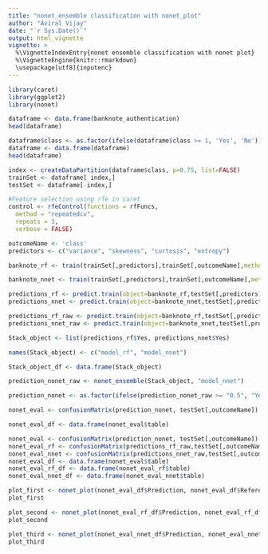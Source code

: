 ```yaml
---
title: "nonet_ensemble classification with nonet_plot"
author: "Aviral Vijay"
date: "`r Sys.Date()`"
output: html_vignette
vignette: >
  %\VignetteIndexEntry{nonet ensemble classification with nonet plot}
  %\VignetteEngine{knitr::rmarkdown}
  \usepackage[utf8]{inputenc}
---
```


```r
library(caret)
library(ggplot2)
library(nonet)
```

```r
dataframe <- data.frame(banknote_authentication)
head(dataframe)
```
```r
dataframe$class <- as.factor(ifelse(dataframe$class >= 1, 'Yes', 'No'))
dataframe <- data.frame(dataframe)
head(dataframe)
```


```r
index <- createDataPartition(dataframe$class, p=0.75, list=FALSE)
trainSet <- dataframe[ index,]
testSet <- dataframe[-index,]
```



```r
#Feature selection using rfe in caret
control <- rfeControl(functions = rfFuncs,
  method = "repeatedcv",
  repeats = 3,
  verbose = FALSE)

```

```r
outcomeName <- 'class'
predictors <- c("variance", "skewness", "curtosis", "entropy")
```


```r
banknote_rf <- train(trainSet[,predictors],trainSet[,outcomeName],method='rf')
```
```r
banknote_nnet <- train(trainSet[,predictors],trainSet[,outcomeName],method='nnet')
```



```r
predictions_rf <- predict.train(object=banknote_rf,testSet[,predictors],type="prob")
predictions_nnet <- predict.train(object=banknote_nnet,testSet[,predictors],type="prob")
```


```r
predictions_rf_raw <- predict.train(object=banknote_rf,testSet[,predictors],type="raw")
predictions_nnet_raw <- predict.train(object=banknote_nnet,testSet[,predictors],type="raw")
```

```r
Stack_object <- list(predictions_rf$Yes, predictions_nnet$Yes)
```



```r
names(Stack_object) <- c("model_rf", "model_nnet")
```

```r
Stack_object_df <- data.frame(Stack_object)
```

```r
prediction_nonet_raw <- nonet_ensemble(Stack_object, "model_nnet")
```

```r
prediction_nonet <- as.factor(ifelse(prediction_nonet_raw >= "0.5", "Yes", "No"))
```

```r
nonet_eval <- confusionMatrix(prediction_nonet, testSet[,outcomeName])
```

```r
nonet_eval_df <- data.frame(nonet_eval$table)
```

```r
nonet_eval <- confusionMatrix(prediction_nonet, testSet[,outcomeName])
nonet_eval_rf <- confusionMatrix(predictions_rf_raw,testSet[,outcomeName])
nonet_eval_nnet <- confusionMatrix(predictions_nnet_raw,testSet[,outcomeName])
nonet_eval_df <- data.frame(nonet_eval$table)
nonet_eval_rf_df <- data.frame(nonet_eval_rf$table)
nonet_eval_nnet_df <- data.frame(nonet_eval_nnet$table)
```

```r
plot_first <- nonet_plot(nonet_eval_df$Prediction, nonet_eval_df$Reference, nonet_eval_df, plot_type = "point")
plot_first
```

```r
plot_second <- nonet_plot(nonet_eval_rf_df$Prediction, nonet_eval_rf_df$Reference, nonet_eval_rf_df, plot_type = "boxplot")
plot_second
```
```r
plot_third <- nonet_plot(nonet_eval_nnet_df$Prediction, nonet_eval_nnet_df$Reference, nonet_eval_nnet_df, plot_type = "density")
plot_third
```

